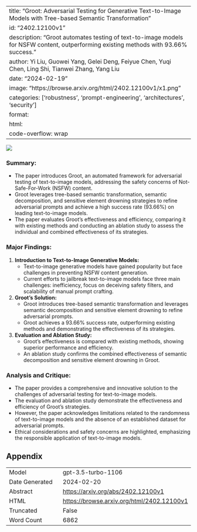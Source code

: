 
---
title: "Groot: Adversarial Testing for Generative Text-to-Image Models with Tree-based Semantic Transformation"
id: "2402.12100v1"
description: "Groot automates testing of text-to-image models for NSFW content, outperforming existing methods with 93.66% success."
author: Yi Liu, Guowei Yang, Gelei Deng, Feiyue Chen, Yuqi Chen, Ling Shi, Tianwei Zhang, Yang Liu
date: "2024-02-19"
image: "https://browse.arxiv.org/html/2402.12100v1/x1.png"
categories: ['robustness', 'prompt-engineering', 'architectures', 'security']
format:
  html:
    code-overflow: wrap
---

![](https://browse.arxiv.org/html/2402.12100v1/x1.png)

### Summary:
- The paper introduces Groot, an automated framework for adversarial testing of text-to-image models, addressing the safety concerns of Not-Safe-For-Work (NSFW) content.
- Groot leverages tree-based semantic transformation, semantic decomposition, and sensitive element drowning strategies to refine adversarial prompts and achieve a high success rate (93.66%) on leading text-to-image models.
- The paper evaluates Groot's effectiveness and efficiency, comparing it with existing methods and conducting an ablation study to assess the individual and combined effectiveness of its strategies.

### Major Findings:
1. **Introduction to Text-to-Image Generative Models:**
   - Text-to-image generative models have gained popularity but face challenges in preventing NSFW content generation.
   - Current efforts to jailbreak text-to-image models face three main challenges: inefficiency, focus on deceiving safety filters, and scalability of manual prompt crafting.

2. **Groot's Solution:**
   - Groot introduces tree-based semantic transformation and leverages semantic decomposition and sensitive element drowning to refine adversarial prompts.
   - Groot achieves a 93.66% success rate, outperforming existing methods and demonstrating the effectiveness of its strategies.

3. **Evaluation and Ablation Study:**
   - Groot's effectiveness is compared with existing methods, showing superior performance and efficiency.
   - An ablation study confirms the combined effectiveness of semantic decomposition and sensitive element drowning in Groot.

### Analysis and Critique:
- The paper provides a comprehensive and innovative solution to the challenges of adversarial testing for text-to-image models.
- The evaluation and ablation study demonstrate the effectiveness and efficiency of Groot's strategies.
- However, the paper acknowledges limitations related to the randomness of text-to-image models and the absence of an established dataset for adversarial prompts.
- Ethical considerations and safety concerns are highlighted, emphasizing the responsible application of text-to-image models.

## Appendix

|          |          |
|----------|----------|
| Model     | gpt-3.5-turbo-1106       |
| Date Generated     | 2024-02-20       |
| Abstract | [https://arxiv.org/abs/2402.12100v1](https://arxiv.org/abs/2402.12100v1)        |
| HTML     | [https://browse.arxiv.org/html/2402.12100v1](https://browse.arxiv.org/html/2402.12100v1)       |
| Truncated       | False       |
| Word Count       | 6862       |
